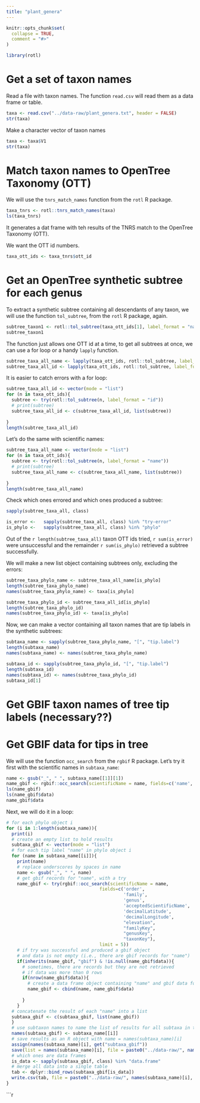 ```yaml
---
title: "plant_genera"
---
```


```r
knitr::opts_chunk$set(
  collapse = TRUE,
  comment = "#>"
)
```

```r
library(rotl)
```

# Get a set of taxon names

Read a file with taxon names. The function `read.csv` will read them as a data frame or table.

```r
taxa <- read.csv("../data-raw/plant_genera.txt", header = FALSE)
str(taxa)
```

Make a character vector of taxon names
```r

taxa <- taxa$V1
str(taxa)
```

# Match taxon names to OpenTree Taxonomy (OTT)

We will use the `tnrs_match_names` function from the `rotl` R package.
```r
taxa_tnrs <- rotl::tnrs_match_names(taxa)
ls(taxa_tnrs)
```
It generates a dat frame with teh results of the TNRS match to the OpenTree Taxonomy (OTT).

We want the OTT id numbers.

```r
taxa_ott_ids <- taxa_tnrs$ott_id
```

# Get an OpenTree synthetic subtree for each genus

To extract a synthetic subtree containing all descendants of any taxon, we will use the function `tol_subtree`, from the `rotl` R package, again.

```r
subtree_taxon1 <- rotl::tol_subtree(taxa_ott_ids[1], label_format = "name")
subtree_taxon1
```

The function just allows one OTT id at a time, to get all subtrees at once, we can use a for loop or a handy `lapply` function.

```r
subtree_taxa_all_name <- lapply(taxa_ott_ids, rotl::tol_subtree, label_format = "")
subtree_taxa_all_id <- lapply(taxa_ott_ids, rotl::tol_subtree, label_format = "id")
```
It is easier to catch errors with a for loop:

```r
subtree_taxa_all_id <- vector(mode = "list")
for (n in taxa_ott_ids){
  subtree <- try(rotl::tol_subtree(n, label_format = "id"))
  # print(subtree)
  subtree_taxa_all_id <- c(subtree_taxa_all_id, list(subtree))
  
}
length(subtree_taxa_all_id)
```

Let's do the same with scientific names:

```r
subtree_taxa_all_name <- vector(mode = "list")
for (n in taxa_ott_ids){
  subtree <- try(rotl::tol_subtree(n, label_format = "name"))
  # print(subtree)
  subtree_taxa_all_name <- c(subtree_taxa_all_name, list(subtree))
  
}
length(subtree_taxa_all_name)
```
Check which ones errored and which ones produced a subtree:

```r
sapply(subtree_taxa_all, class)

is_error <-   sapply(subtree_taxa_all, class) %in% "try-error"
is_phylo <-   sapply(subtree_taxa_all, class) %in% "phylo"
```

Out of the `r length(subtree_taxa_all)` taxon OTT ids tried, `r sum(is_error)` were unsuccessful and the remainder `r sum(is_phylo)` retrieved a subtree successfully.

We will make a new list object containing subtrees only, excluding the errors:

```r
subtree_taxa_phylo_name <- subtree_taxa_all_name[is_phylo]
length(subtree_taxa_phylo_name)
names(subtree_taxa_phylo_name) <- taxa[is_phylo]

subtree_taxa_phylo_id <- subtree_taxa_all_id[is_phylo]
length(subtree_taxa_phylo_id)
names(subtree_taxa_phylo_id) <- taxa[is_phylo]

```
Now, we can make a vector containing all taxon names that are tip labels in the synthetic subtrees:

```r
subtaxa_name <- sapply(subtree_taxa_phylo_name, "[", "tip.label")
length(subtaxa_name)
names(subtaxa_name) <- names(subtree_taxa_phylo_name)

subtaxa_id <- sapply(subtree_taxa_phylo_id, "[", "tip.label")
length(subtaxa_id)
names(subtaxa_id) <- names(subtree_taxa_phylo_id)
subtaxa_id[1]
```


# Get GBIF taxon names of tree tip labels (necessary??)

# Get GBIF data for tips in tree

We will use the function `occ_search` from the `rgbif` R package.
Let's try it first with the scientific names in `subtaxa_name`:

```r

name <- gsub("_", " ", subtaxa_name[[1]][1])
name_gbif <- rgbif::occ_search(scientificName = name, fields=c('name','decimalLatitude', 'decimalLongitude'), limit = 100)
ls(name_gbif)
ls(name_gbif$data)
name_gbif$data
```

Next, we will do it in a loop:

```r
# for each phylo object i
for (i in 1:length(subtaxa_name)){
  print(i)
  # create an empty list to hold results
  subtaxa_gbif <- vector(mode = "list")
  # for each tip label "name" in phylo object i
  for (name in subtaxa_name[[i]]){
    print(name)
    # replace underscores by spaces in name
    name <- gsub("_", " ", name)
    # get gbif records for "name", with a try
    name_gbif <- try(rgbif::occ_search(scientificName = name, 
                                   fields=c('order',
                                            'family',
                                            'genus',
                                            'acceptedScientificName',
                                            'decimalLatitude', 
                                            'decimalLongitude', 
                                            "elevation", 
                                            "familyKey", 
                                            "genusKey", 
                                            "taxonKey"),
                                   limit = 5))
    # if try was successful and produced a gbif object
    # and data is not empty (i.e., there are gbif records for "name")
    if(inherits(name_gbif, "gbif") & !is.null(name_gbif$data)){
      # sometimes, there are records but they are not retrieved
      # if data was more than 0 rows
      if(nrow(name_gbif$data)){
        # create a data frame object containing "name" and gbif data for "name"
        name_gbif <- cbind(name, name_gbif$data)
        
      }
    }
  # concatenate the result of each "name" into a list
  subtaxa_gbif <- c(subtaxa_gbif, list(name_gbif))
  }
  # use subtaxon names to name the list of results for all subtaxa in taxa
  names(subtaxa_gbif) <- subtaxa_name[[i]]
  # save results as an R object with name = names(subtaxa_name)[i]
  assign(names(subtaxa_name)[i], get("subtaxa_gbif"))
  save(list = names(subtaxa_name)[i], file = paste0("../data-raw/", names(subtaxa_name)[i], ".RData"))
  # which ones are data frames
  is_data <- sapply(subtaxa_gbif, class) %in% "data.frame"
  # merge all data into a single table
  tab <- dplyr::bind_rows(subtaxa_gbif[is_data])
  write.csv(tab, file = paste0("../data-raw/", names(subtaxa_name)[i], ".csv"))
}

```

```r
